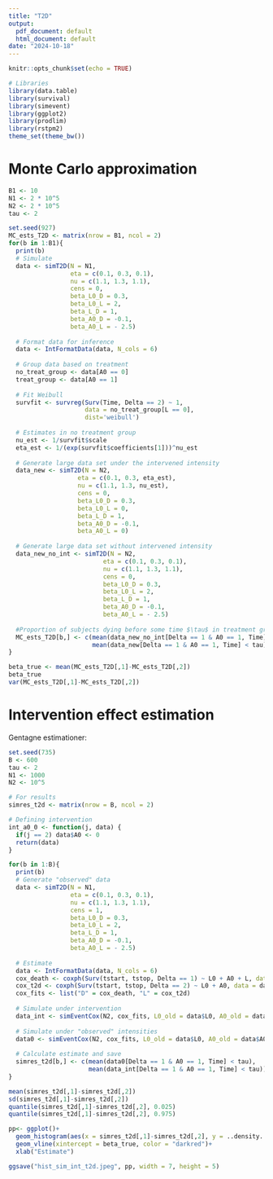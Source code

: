 ```yaml
---
title: "T2D"
output:
  pdf_document: default
  html_document: default
date: "2024-10-18"
---
```


```r
knitr::opts_chunk$set(echo = TRUE)
```


```r
# Libraries
library(data.table)
library(survival)
library(simevent)
library(ggplot2)
library(prodlim)
library(rstpm2)
theme_set(theme_bw())
```

# Monte Carlo approximation

```r
B1 <- 10
N1 <- 2 * 10^5
N2 <- 2 * 10^5
tau <- 2

set.seed(927)
MC_ests_T2D <- matrix(nrow = B1, ncol = 2)
for(b in 1:B1){
  print(b)
  # Simulate
  data <- simT2D(N = N1,
                 eta = c(0.1, 0.3, 0.1),
                 nu = c(1.1, 1.3, 1.1),
                 cens = 0,
                 beta_L0_D = 0.3,
                 beta_L0_L = 2,
                 beta_L_D = 1,
                 beta_A0_D = -0.1,
                 beta_A0_L = - 2.5)
  
  # Format data for inference
  data <- IntFormatData(data, N_cols = 6)
  
  # Group data based on treatment
  no_treat_group <- data[A0 == 0]
  treat_group <- data[A0 == 1]
  
  # Fit Weibull
  survfit <- survreg(Surv(Time, Delta == 2) ~ 1, 
                     data = no_treat_group[L == 0], 
                     dist='weibull')
    
  # Estimates in no treatment group
  nu_est <- 1/survfit$scale
  eta_est <- 1/(exp(survfit$coefficients[1]))^nu_est
  
  # Generate large data set under the intervened intensity 
  data_new <- simT2D(N = N2, 
                   eta = c(0.1, 0.3, eta_est),
                   nu = c(1.1, 1.3, nu_est),
                   cens = 0,
                   beta_L0_D = 0.3,
                   beta_L0_L = 0,
                   beta_L_D = 1,
                   beta_A0_D = -0.1,
                   beta_A0_L = 0)
  
  # Generate large data set without intervened intensity
  data_new_no_int <- simT2D(N = N2,
                          eta = c(0.1, 0.3, 0.1),
                          nu = c(1.1, 1.3, 1.1),
                          cens = 0,
                          beta_L0_D = 0.3,
                          beta_L0_L = 2,
                          beta_L_D = 1,
                          beta_A0_D = -0.1,
                          beta_A0_L = - 2.5)
  
  #Proportion of subjects dying before some time $\tau$ in treatment group
  MC_ests_T2D[b,] <- c(mean(data_new_no_int[Delta == 1 & A0 == 1, Time] < tau),  # without intervention
                       mean(data_new[Delta == 1 & A0 == 1, Time] < tau))         # with intervention
}
```

```r
beta_true <- mean(MC_ests_T2D[,1]-MC_ests_T2D[,2])
beta_true
var(MC_ests_T2D[,1]-MC_ests_T2D[,2])
```


# Intervention effect estimation

Gentagne estimationer:

```r
set.seed(735)
B <- 600
tau <- 2
N1 <- 1000
N2 <- 10^5

# For results
simres_t2d <- matrix(nrow = B, ncol = 2)

# Defining intervention
int_a0_0 <- function(j, data) {
  if(j == 2) data$A0 <- 0 
  return(data)
}

for(b in 1:B){
  print(b)
  # Generate "observed" data
  data <- simT2D(N = N1,
                 eta = c(0.1, 0.3, 0.1),
                 nu = c(1.1, 1.3, 1.1),
                 cens = 1,
                 beta_L0_D = 0.3,
                 beta_L0_L = 2,
                 beta_L_D = 1,
                 beta_A0_D = -0.1,
                 beta_A0_L = - 2.5)
    
  # Estimate
  data <- IntFormatData(data, N_cols = 6)
  cox_death <- coxph(Surv(tstart, tstop, Delta == 1) ~ L0 + A0 + L, data = data)
  cox_t2d <- coxph(Surv(tstart, tstop, Delta == 2) ~ L0 + A0, data = data[L == 0])
  cox_fits <- list("D" = cox_death, "L" = cox_t2d)
  
  # Simulate under intervention
  data_int <- simEventCox(N2, cox_fits, L0_old = data$L0, A0_old = data$A0, intervention = int_a0_0)
  
  # Simulate under "observed" intensities
  data0 <- simEventCox(N2, cox_fits, L0_old = data$L0, A0_old = data$A0)
  
  # Calculate estimate and save
  simres_t2d[b,] <- c(mean(data0[Delta == 1 & A0 == 1, Time] < tau), 
                      mean(data_int[Delta == 1 & A0 == 1, Time] < tau))
}
```

```r
mean(simres_t2d[,1]-simres_t2d[,2])
sd(simres_t2d[,1]-simres_t2d[,2])
quantile(simres_t2d[,1]-simres_t2d[,2], 0.025)
quantile(simres_t2d[,1]-simres_t2d[,2], 0.975)

pp<- ggplot()+
  geom_histogram(aes(x = simres_t2d[,1]-simres_t2d[,2], y = ..density..), color = "white", fill = "steelblue")+
  geom_vline(xintercept = beta_true, color = "darkred")+
  xlab("Estimate") 

ggsave("hist_sim_int_t2d.jpeg", pp, width = 7, height = 5)
```






